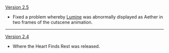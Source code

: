 {{Change History/Header}}
[[Version 2.5]]
* Fixed a problem whereby [[Lumine]] was abnormally displayed as Aether in two frames of the cutscene animation.
----
[[Version 2.4]]
* Where the Heart Finds Rest was released.
